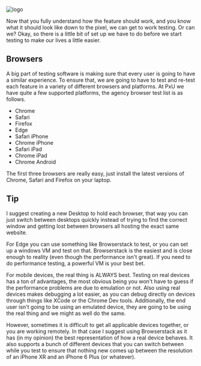
<div className="Post">

<div className="Image-container">
  <img src="https://media.giphy.com/media/anjRJ4nv9WJzO/giphy.gif" className="Image" alt="logo" />
</div>

<p> Now that you fully understand how the feature should work, and you know what it should look like down to the pixel, we can get to work testing. Or can we? Okay, so there is a little bit of set up we have to do before we start testing to make our lives a little easier.</p>

<h2> Browsers </h2>
<p> A big part of testing software is making sure that every user is going to have a similar experience. To ensure that, we are going to have to test and re-test each feature in a variety of different browsers and platforms. 
At PxU we have quite a few supported platforms, the agency browser test list is as follows. </p>
<ul>
 <li>Chrome</li>
 <li>Safari</li>
 <li>Firefox</li>
 <li>Edge</li>
 <li>Safari iPhone</li>
 <li>Chrome iPhone</li>
 <li>Safari iPad</li>
 <li>Chrome iPad</li>
 <li>Chrome Android</li>
 </ul>

<p> The first three browsers are really easy, just install the latest versions of Chrome, Safari and Firefox on your laptop. </p>
<Paper className="Tip">
<h2> Tip </h2>
I suggest creating a new Desktop to hold each browser, that way you can just switch between desktops quickly instead of trying to find the correct window and getting lost between browsers all hosting the exact same website.
</Paper>
<br />
<p> For Edge you can use something like Browserstack to test, or you can set up a windows VM and test on that. Browserstack is the easiest and is close enough to reality (even though the performance isn't great). If you need to do performance testing, a powerful VM is your best bet.</p>

<p>For mobile devices, the real thing is ALWAYS best. Testing on real devices has a ton of advantages, the most obvious being you won't have to guess if the performance problems are due to emulation or not. Also using real devices makes debugging a lot easier, as you can debug directly on devices through things like XCode or the Chrome Dev tools. Additionally, the end user isn't going to be using an emulated device, they are going to be using the real thing and we might as well do the same. </p>

<p>However, sometimes it is difficult to get all applicable devices together, or you are working remotely. In that case I suggest using Browserstack as it has (in my opinion) the best representation of how a real device behaves. It also supports a bunch of different devices that you can switch between while you test to ensure that nothing new comes up between the resolution of an iPhone XR and an iPhone 6 Plus (or whatever).</p>
</div>